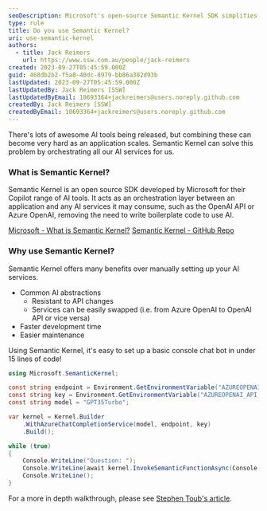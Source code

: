 ```yaml
---
seoDescription: Microsoft's open-source Semantic Kernel SDK simplifies AI integration by orchestrating services like OpenAI and Azure OpenAI.
type: rule
title: Do you use Semantic Kernel?
uri: use-semantic-kernel
authors:
  - title: Jack Reimers
    url: https://www.ssw.com.au/people/jack-reimers
created: 2023-09-27T05:45:59.000Z
guid: 468db2b2-f5a8-40dc-8979-bb86a382d93b
lastUpdated: 2023-09-27T05:45:59.000Z
lastUpdatedBy: Jack Reimers [SSW]
lastUpdatedByEmail: 10693364+jackreimers@users.noreply.github.com
createdBy: Jack Reimers [SSW]
createdByEmail: 10693364+jackreimers@users.noreply.github.com
---
```


There's lots of awesome AI tools being released, but combining these can become very hard as an application scales.
Semantic Kernel can solve this problem by orchestrating all our AI services for us.
### What is Semantic Kernel?

Semantic Kernel is an open source SDK developed by Microsoft for their Copilot range of AI tools.
It acts as an orchestration layer between an application and any AI services it may consume, such as the OpenAI API or Azure OpenAI, removing the need to write boilerplate code to use AI.

[Microsoft - What is Semantic Kernel?](https://learn.microsoft.com/en-us/semantic-kernel/overview/)
[Semantic Kernel - GitHub Repo](https://github.com/microsoft/semantic-kernel)

### Why use Semantic Kernel?

Semantic Kernel offers many benefits over manually setting up your AI services.

- Common AI abstractions
  - Resistant to API changes
  - Services can be easily swapped (i.e. from Azure OpenAI to OpenAI API or vice versa)
- Faster development time
- Easier maintenance

Using Semantic Kernel, it's easy to set up a basic console chat bot in under 15 lines of code!

```cs
using Microsoft.SemanticKernel;

const string endpoint = Environment.GetEnvironmentVariable("AZUREOPENAI_ENDPOINT")!;
const string key = Environment.GetEnvironmentVariable("AZUREOPENAI_API_KEY")!;
const string model = "GPT35Turbo";

var kernel = Kernel.Builder
    .WithAzureChatCompletionService(model, endpoint, key)
    .Build();

while (true)
{
    Console.WriteLine("Question: ");
    Console.WriteLine(await kernel.InvokeSemanticFunctionAsync(Console.ReadLine()!, maxTokens: 2000));
    Console.WriteLine();
}
```

For a more in depth walkthrough, please see [Stephen Toub's article](https://devblogs.microsoft.com/dotnet/demystifying-retrieval-augmented-generation-with-dotnet/).
